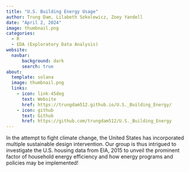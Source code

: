 ```yaml
---
title: "U.S. Building Energy Usage"
author: Trung Dam, Lilabeth Sokolewicz, Zoey Yandell
date: "April 2, 2024"
image: thumbnail.png
categories:
  - R
  - EDA (Exploratory Data Analysis)
website: 
  navbar:
      background: dark
      search: true
about: 
  template: solana
  image: thumbnail.png
  links: 
    - icon: link-45deg
      text: Website
      href: https://trungdam512.github.io/U.S._Building_Energy/
    - icon: github
      text: Github
      href: https://github.com/trungdam512/U.S._Building_Energy
---
```


In the attempt to fight climate change, the United States has incorporated multiple sustainable design intervention. Our group is thus intrigued to investigate the U.S. housing data from EIA, 2015 to unveil the prominent factor of household energy efficiency and how energy programs and policies may be implemented!

